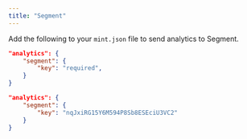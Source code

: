```yaml
---
title: "Segment"
---
```


Add the following to your `mint.json` file to send analytics to Segment.

<CodeGroup>

```json Analytics options in mint.json
"analytics": {
    "segment": {
        "key": "required",
    }
}
```

```json Example
"analytics": {
    "segment": {
        "key": "nqJxiRG15Y6M594P8Sb8ESEciU3VC2"
    }
}
```

</CodeGroup>